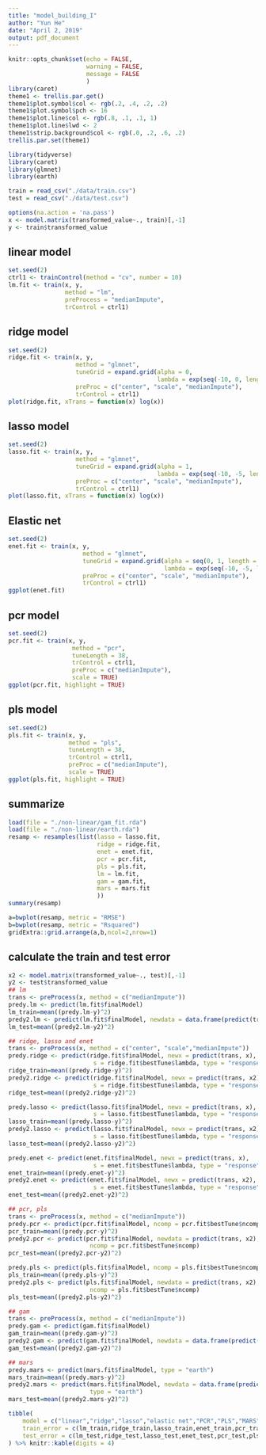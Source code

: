 ```yaml
---
title: "model_building_I"
author: "Yun He"
date: "April 2, 2019"
output: pdf_document
---
```


```r
knitr::opts_chunk$set(echo = FALSE,
                      warning = FALSE,
                      message = FALSE
                      )
library(caret)
theme1 <- trellis.par.get()
theme1$plot.symbol$col <- rgb(.2, .4, .2, .2) 
theme1$plot.symbol$pch <- 16
theme1$plot.line$col <- rgb(.8, .1, .1, 1) 
theme1$plot.line$lwd <- 2
theme1$strip.background$col <- rgb(.0, .2, .6, .2)
trellis.par.set(theme1)

library(tidyverse)
library(caret)
library(glmnet)
library(earth)
```

```r
train = read_csv("./data/train.csv")
test = read_csv("./data/test.csv")

options(na.action = 'na.pass')
x <- model.matrix(transformed_value~., train)[,-1]
y <- train$transformed_value
```

## linear model

```r
set.seed(2)
ctrl1 <- trainControl(method = "cv", number = 10)
lm.fit <- train(x, y,
                method = "lm",
                preProcess = "medianImpute",
                trControl = ctrl1)
```

## ridge model

```r
set.seed(2)
ridge.fit <- train(x, y,
                   method = "glmnet",
                   tuneGrid = expand.grid(alpha = 0, 
                                          lambda = exp(seq(-10, 0, length=100))),
                   preProc = c("center", "scale", "medianImpute"),
                   trControl = ctrl1)
plot(ridge.fit, xTrans = function(x) log(x))
```

## lasso model

```r
set.seed(2)
lasso.fit <- train(x, y,
                   method = "glmnet",
                   tuneGrid = expand.grid(alpha = 1, 
                                          lambda = exp(seq(-10, -5, length=100))),
                   preProc = c("center", "scale", "medianImpute"),
                   trControl = ctrl1)
plot(lasso.fit, xTrans = function(x) log(x))
```

## Elastic net

```r
set.seed(2)
enet.fit <- train(x, y,
                     method = "glmnet",
                     tuneGrid = expand.grid(alpha = seq(0, 1, length = 5), 
                                            lambda = exp(seq(-10, -5, length=50))),
                     preProc = c("center", "scale", "medianImpute"),
                     trControl = ctrl1)
ggplot(enet.fit)
```

## pcr model

```r
set.seed(2)
pcr.fit <- train(x, y,
                  method = "pcr",
                  tuneLength = 38,
                  trControl = ctrl1,
                  preProc = c("medianImpute"),
                  scale = TRUE)
ggplot(pcr.fit, highlight = TRUE)
```

## pls model

```r
set.seed(2)
pls.fit <- train(x, y,
                 method = "pls",
                 tuneLength = 38,
                 trControl = ctrl1,
                 preProc = c("medianImpute"),
                 scale = TRUE)
ggplot(pls.fit, highlight = TRUE)
```


## summarize

```r
load(file = "./non-linear/gam_fit.rda")
load(file = "./non-linear/earth.rda")
resamp <- resamples(list(lasso = lasso.fit, 
                         ridge = ridge.fit,
                         enet = enet.fit,
                         pcr = pcr.fit, 
                         pls = pls.fit,
                         lm = lm.fit,
                         gam = gam.fit,
                         mars = mars.fit
                         ))
summary(resamp)

a=bwplot(resamp, metric = "RMSE")
b=bwplot(resamp, metric = "Rsquared")
gridExtra::grid.arrange(a,b,ncol=2,nrow=1)
```

## calculate the train and test error

```r
x2 <- model.matrix(transformed_value~., test)[,-1]
y2 <- test$transformed_value
## lm
trans <- preProcess(x, method = c("medianImpute"))
predy.lm <- predict(lm.fit$finalModel)
lm_train=mean((predy.lm-y)^2)
predy2.lm <- predict(lm.fit$finalModel, newdata = data.frame(predict(trans, x2)))
lm_test=mean((predy2.lm-y2)^2)

## ridge, lasso and enet 
trans <- preProcess(x, method = c("center", "scale","medianImpute"))
predy.ridge <- predict(ridge.fit$finalModel, newx = predict(trans, x), 
                        s = ridge.fit$bestTune$lambda, type = "response")
ridge_train=mean((predy.ridge-y)^2)
predy2.ridge <- predict(ridge.fit$finalModel, newx = predict(trans, x2), 
                        s = ridge.fit$bestTune$lambda, type = "response")
ridge_test=mean((predy2.ridge-y2)^2)

predy.lasso <- predict(lasso.fit$finalModel, newx = predict(trans, x), 
                        s = lasso.fit$bestTune$lambda, type = "response")
lasso_train=mean((predy.lasso-y)^2)
predy2.lasso <- predict(lasso.fit$finalModel, newx = predict(trans, x2), 
                        s = lasso.fit$bestTune$lambda, type = "response")
lasso_test=mean((predy2.lasso-y2)^2)

predy.enet <- predict(enet.fit$finalModel, newx = predict(trans, x), 
                        s = enet.fit$bestTune$lambda, type = "response")
enet_train=mean((predy.enet-y)^2)
predy2.enet <- predict(enet.fit$finalModel, newx = predict(trans, x2), 
                        s = enet.fit$bestTune$lambda, type = "response")
enet_test=mean((predy2.enet-y2)^2)

## pcr, pls
trans <- preProcess(x, method = c("medianImpute"))
predy.pcr <- predict(pcr.fit$finalModel, ncomp = pcr.fit$bestTune$ncomp)
pcr_train=mean((predy.pcr-y)^2)
predy2.pcr <- predict(pcr.fit$finalModel, newdata = predict(trans, x2),
                       ncomp = pcr.fit$bestTune$ncomp)
pcr_test=mean((predy2.pcr-y2)^2)

predy.pls <- predict(pls.fit$finalModel, ncomp = pls.fit$bestTune$ncomp)
pls_train=mean((predy.pls-y)^2)
predy2.pls <- predict(pls.fit$finalModel, newdata = predict(trans, x2), 
                       ncomp = pls.fit$bestTune$ncomp)
pls_test=mean((predy2.pls-y2)^2)

## gam
trans <- preProcess(x, method = c("medianImpute"))
predy.gam <- predict(gam.fit$finalModel)
gam_train=mean((predy.gam-y)^2)
predy2.gam <- predict(gam.fit$finalModel, newdata = data.frame(predict(trans, x2)))
gam_test=mean((predy2.gam-y2)^2)

## mars
predy.mars <- predict(mars.fit$finalModel, type = "earth")
mars_train=mean((predy.mars-y)^2)
predy2.mars <- predict(mars.fit$finalModel, newdata = data.frame(predict(trans, x2)),
                       type = "earth")
mars_test=mean((predy2.mars-y2)^2)

tibble(
    model = c("linear","ridge","lasso","elastic net","PCR","PLS","MARS","GAM"),
    train_error = c(lm_train,ridge_train,lasso_train,enet_train,pcr_train,pls_train,mars_train,gam_train),
    test_error = c(lm_test,ridge_test,lasso_test,enet_test,pcr_test,pls_test,mars_test,gam_test)
) %>% knitr::kable(digits = 4)
```

